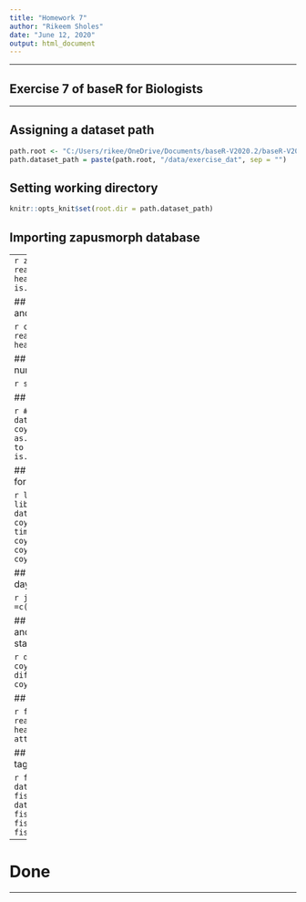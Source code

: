 ```yaml
---
title: "Homework 7"
author: "Rikeem Sholes"
date: "June 12, 2020"
output: html_document
---
```


---

## Exercise 7 of baseR for Biologists

---

## Assigning a dataset path

```r
path.root <- "C:/Users/rikee/OneDrive/Documents/baseR-V2020.2/baseR-V2020.2"
path.dataset_path = paste(path.root, "/data/exercise_dat", sep = "")
```

## Setting working directory

```r
knitr::opts_knit$set(root.dir = path.dataset_path)
```

## Importing zapusmorph database

---
```r
zap1.b = read.csv("zapusmorph.csv", header = T, na.strings = ".")
is.numeric(zap1.b$ELEV)
```

## Importing Coyote behavior file and check variable names

```r
coy1.b = read.csv("coyotebehav.csv", header = T)
names(coy1.b)
```

## Check whether each variable is numeric/factor and show levels

```r
str(coy1.b)
```

## Coercing habitat

```r
#We will force the habitat data into a factor
coy1.b$habitat = as.factor(coy1.b$habitat)
#Check to ensure coersion occured
is.factor(coy1.b$habitat)
```

## Convert coyote date/time format

```r
library(chron) #Loads chron library
coy1.b$c.date = dates(as.character(coy1.b$date))
coy1.b$c.time = times(coy1.b$time)
coy1.b$date.time = chron(dates = coy1.b$c.date, times = coy1.b$c.time)
str(coy1.b)
```

## Determine number of julian days since 01Jan1991

```r
julian(2, 27, 1991, origin =c(1, 1, 1991))
```

## Determine the number of hours and tenths of minutes since start/end of observation period

```r
difftime(coy1.b[675, 8], coy1.b[1, 8], units = "hours")
difftime(coy1.b[675, 8], coy1.b[1, 8], units = "mins")
```

## Import fish capture data

```r
fish1.b = read.csv("fish_recapture.csv", header = T, skip = 1)
attach(fish1.b)
```

## Determine the days between tag and recapture of each fish

```r
fish1.b$c.tagdate = dates(as.character(tag.date))
fish1.b$c.recapdata = dates(as.character(recap.date))
fish1.b$days.tag2recap = fish1.b$c.recapdata - fish1.b$c.tagdate 
```

---

# Done

---